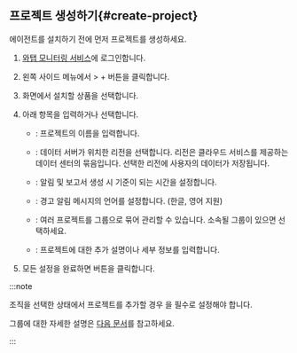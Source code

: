 <Xclude product='quick-guide,features'>

## 프로젝트 생성하기{#create-project}

</Xclude>

에이전트를 설치하기 전에 먼저 프로젝트를 생성하세요.

1. [와탭 모니터링 서비스](https://service.whatap.io)에 로그인합니다.

1. 왼쪽 사이드 메뉴에서 <Cmdname sid="BTN07332" className="uitext" /> &gt; + <Cmdname sid='BTN06696' className='uitext'/> 버튼을 클릭합니다.

1. <Cmdname sid="TTL07073" className="uitext" /> 화면에서 설치할 상품을 선택합니다.

1. 아래 항목을 입력하거나 선택합니다.

    * <Cmdname sid="project_name" className="uitext" />: 프로젝트의 이름을 입력합니다.

    * <Cmdname sid="data_server_region" className="uitext" />: 데이터 서버가 위치한 리전을 선택합니다. 리전은 클라우드 서비스를 제공하는 데이터 센터의 묶음입니다. 선택한 리전에 사용자의 데이터가 저장됩니다.

    * <Cmdname sid="project_time_zone" className="uitext" />: 알림 및 보고서 생성 시 기준이 되는 시간을 설정합니다.

    * <Cmdname sid="TTL07727" className="uitext" />: 경고 알림 메시지의 언어를 설정합니다. (한글, 영어 지원)

    * <Cmdname sid="project_groups" className="uitext" />: 여러 프로젝트를 그룹으로 묶어 관리할 수 있습니다. 소속될 그룹이 있으면 선택하세요.

    * <Cmdname sid="project_description" className="uitext" />: 프로젝트에 대한 추가 설명이나 세부 정보를 입력합니다.

1. 모든 설정을 완료하면 <Cmdname sid="creating_a_project" className="uitext" /> 버튼을 클릭합니다.

:::note

조직을 선택한 상태에서 프로젝트를 추가할 경우 <Cmdname sid="group_of_organization" className="uitext" />을 필수로 설정해야 합니다.

그룹에 대한 자세한 설명은 [다음 문서](/project/group)를 참고하세요.

:::